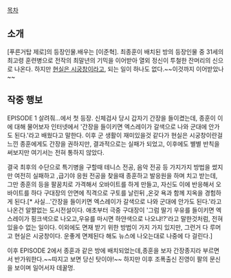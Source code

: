 [[목차]]
== 소개 ==
[푸른거탑 제로]의 등장인물.배우는 [이준혁].
최종훈이 배치된 방의 등장인물 중 31세의 최고령 훈련병으로 전작의 최말년의 기믹을 이어받아 열외 정신이 투철한 잔머리의 신으로 나온다. 하지만 [[현실은 시궁창]]이라고, 되는 일이 하나도 없다.~~이것까지 이어받았나~~

== 작중 행보 ==
EPISODE 1 살려줘...에서 첫 등장. 신체검사 당시 갑자기 간장을 들이켰는데, 종훈이 이에 대해 물어보자 인터넷에서 '간장을 들이키면 엑스레이가 갈색으로 나와 군대에 안가도 된다.'라고 배웠다고 말한다. 이후 군 생활이 재미있을것 같다가 현실은 시궁창이란걸 느낀 종훈에게도 간장을 권하지만, 결과적으로는 실패가 되었고, 이후에도 별별 반칙을 써보지만 여기서는 전혀 통하지 않았다.

결국 최후의 수단으로 특기병을 구할때 테니스 전공, 음악 전공 등 가지가지 방법을 썼지만 여전히 실패하고 ,급기야 응원 전공을 찾을때 종훈하고 발응원을 하며 치고 받는데, 그만 종훈의 등을 팔꿈치로 가격해서 오바이트를 하게 만들고, 자신도 이에 반응해서 오바이트를 하다 구대장의 안면에 직격으로 구토를 날린뒤 ,온갖 욕과 함께 지옥을 경험하게 된다.[* 사실...'간장을 들이키면 엑스레이가 갈색으로 나와 군대에 안가도 된다.'라고 나온건 알짤없는 도시전설이다. 애초부터 극중 구대장이 '그럼 딸기 우유를 들이키면 엑스레이가 핑크색으로 나오고,우유를 마시면 하얀색으로 나오냐!?'라고 말한것처럼, 전혀 있을수 없는 일이다. 이외에도 면재 받기 위한 방법이 가지 가지 있지만, 그런거 다 루머고 현실은 시궁창이다. 운좋게 면제된다 해도 뉴스에 나오는대로 나중에 다 걸린다.]

이후 EPISODE 2에서 종훈과 같은 방에 배치되었는데,종훈을 보자 간장종지라 부르면서 반가워한다.~~따지고 보면 당신 탓이야!~~ 하지만 이후 조폭출신 진영이 팔의 문신을 보이며 일어서자 데꿀멍.
